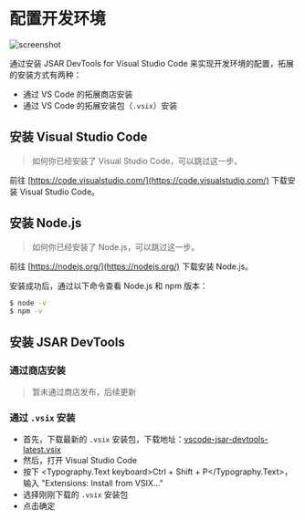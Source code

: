 
# 配置开发环境

![screenshot](vscode-extension-screenshot.png)

通过安装 JSAR DevTools for Visual Studio Code 来实现开发环境的配置，拓展的安装方式有两种：

- 通过 VS Code 的拓展商店安装
- 通过 VS Code 的拓展安装包（`.vsix`）安装

## 安装 Visual Studio Code

> 如何你已经安装了 Visual Studio Code，可以跳过这一步。

前往 [https://code.visualstudio.com/](https://code.visualstudio.com/) 下载安装 Visual Studio Code。

## 安装 Node.js

> 如何你已经安装了 Node.js，可以跳过这一步。

前往 [https://nodejs.org/](https://nodejs.org/) 下载安装 Node.js。

安装成功后，通过以下命令查看 Node.js 和 npm 版本：

```bash
$ node -v
$ npm -v
```

## 安装 JSAR DevTools

### 通过商店安装

> 暂未通过商店发布，后续更新

### 通过 `.vsix` 安装

- 首先，下载最新的 `.vsix` 安装包，下载地址：[vscode-jsar-devtools-latest.vsix](/installer/vscode-jsar-devtools-latest.vsix)
- 然后，打开 Visual Studio Code
- 按下 <Typography.Text keyboard>Ctrl + Shift + P</Typography.Text>，输入 "Extensions: Install from VSIX..."
- 选择刚刚下载的 `.vsix` 安装包
- 点击确定

